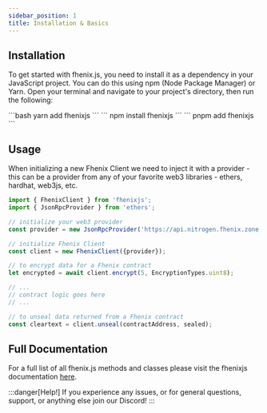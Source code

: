 ```yaml
---
sidebar_position: 1
title: Installation & Basics
---
```



## Installation

To get started with fhenix.js, you need to install it as a dependency in your JavaScript project. You can do this using npm (Node Package Manager) or Yarn. Open your terminal and navigate to your project's directory, then run the following:


<Tabs>
    <TabItem value="yarn" label="yarn">
        ```bash
        yarn add fhenixjs
        ```
    </TabItem>
    <TabItem value="npm" label="npm">
        ```
        npm install fhenixjs
        ```
    </TabItem>
    <TabItem value="pnpm" label="pnpm">
        ```
        pnpm add fhenixjs
        ```
    </TabItem>
</Tabs>

## Usage

When initializing a new Fhenix Client we need to inject it with a provider - this can be a provider from any of your favorite web3 libraries -
ethers, hardhat, web3js, etc.

```javascript
import { FhenixClient } from 'fhenixjs';
import { JsonRpcProvider } from 'ethers';

// initialize your web3 provider
const provider = new JsonRpcProvider('https://api.nitrogen.fhenix.zone');

// initialize Fhenix Client
const client = new FhenixClient({provider});

// to encrypt data for a Fhenix contract
let encrypted = await client.encrypt(5, EncryptionTypes.uint8);

// ...
// contract logic goes here
// ...

// to unseal data returned from a Fhenix contract
const cleartext = client.unseal(contractAddress, sealed);
```

## Full Documentation

For a full list of all fhenix.js methods and classes please visit the fhenixjs documentation [here](https://fhenixjs.fhenix.zone).

:::danger[Help!]
If you experience any issues, or for general questions, support, or anything else join our Discord!
:::
